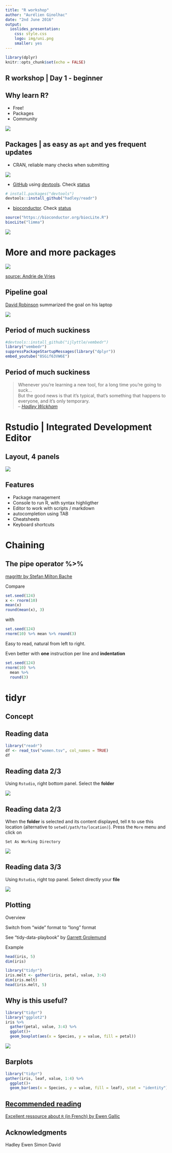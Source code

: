 ```yaml
---
title: "R workshop"
author: "Aurélien Ginolhac"
date: "2nd June 2016"
output:
  ioslides_presentation:
    css: style.css
    logo: img/uni.png
    smaller: yes
---
```


```r
library(dplyr)
knitr::opts_chunk$set(echo = FALSE)
```

## R workshop | Day 1 - beginner

## Why learn R? {.build}

- Free!
- Packages
- Community

<img src="img/r_community_450.png">


## Packages | as easy as `apt` and yes frequent updates


<div class="columns-2">
- CRAN, reliable many checks when submitting

![](img/install_packages_300.png)

- [GitHub](https://github.com/) using [devtools](https://github.com/hadley/devtools). Check [status](https://github.com/hadley/readr)

```r
# install.packages("devtools")
devtools::install_github("hadley/readr")
```

- [bioconductor](https://www.bioconductor.org/). Check [status](https://www.bioconductor.org/packages/release/bioc/html/limma.html)
```r
source("https://bioconductor.org/biocLite.R")
biocLite("limma")
```

![](img/install_console_200.png)

</div>


# More and more packages

![](img/packages_vs_r_version.jpg)

[source: Andrie de Vries](http://blog.revolutionanalytics.com/2016/04/cran-package-growth.html)

## Pipeline goal

[David Robinson](http://varianceexplained.org/) summarized the goal on his laptop

<img src="img/drob_r_pipeline_600.jpg">

## Period of much suckiness

```r
#devtools::install_github("ijlyttle/vembedr")
library("vembedr")
suppressPackageStartupMessages(library("dplyr"))
embed_youtube("8SGif63VW6E")
```

## Period of much suckiness

> Whenever you’re learning a new tool, for a long time you’re going to suck...</br>
> But the good news is that it's typical, that’s something that happens to everyone, and it’s only temporary.</br>
> -- <cite>[Hadley Wickham][1]</cite>

[1]:https://youtu.be/8SGif63VW6E?t=4m12s
# Rstudio | Integrated Development Editor

## Layout, 4 panels

<img src="img/rstudio_layout_850.png">

## Features

- Package management
- Console to run R, with syntax highligther
- Editor to work with scripts / markdown
- autocompletion using TAB
- Cheatsheets
- Keyboard shortcuts

# Chaining

## The pipe operator %>%

[magrittr by Stefan Milton Bache](https://cran.r-project.org/web/packages/magrittr/vignettes/magrittr.html)

Compare
```r
set.seed(124)
x <- rnorm(10)
mean(x)
round(mean(x), 3)
```

with
```r
set.seed(124)
rnorm(10) %>% mean %>% round(3)
```

Easy to read, natural from left to right.

Even better with **one** instruction per line and **indentation**
```r
set.seed(124)
rnorm(10) %>%
  mean %>%
  round(3)
```

# tidyr


## Concept








## Reading data


```r
library("readr")
df <- read_tsv("women.tsv", col_names = TRUE)
df
```

## Reading data 2/3


Using `Rstudio`, right bottom panel. Select the **folder**

<img src="img/rstudio_explorer.png">

## Reading data 2/3

When the **folder** is selected and its content displayed, tell `R` to use this location (alternative to `setwd(/path/to/location)`). Press the `More` menu and click on

`Set As Working Directory`

<img src="img/rstudio_setwd.png">


## Reading data 3/3


Using `Rstudio`, right top panel. Select directly your **file**

<img src="img/rstudio_import.png">




## Plotting

Overview

Switch from "wide" format to "long" format


See "tidy-data-playbook" by [Garrett Grolemund](http://garrettgman.github.io/tidying/)

Example


```r
head(iris, 5)
dim(iris)
```

```r
library("tidyr")
iris.melt <- gather(iris, petal, value, 3:4)
dim(iris.melt)
head(iris.melt, 5)
```

## Why is this useful?

```r
library("tidyr")
library("ggplot2")
iris %>%
  gather(petal, value, 3:4) %>%
  ggplot()+
  geom_boxplot(aes(x = Species, y = value, fill = petal))
```

![](https://faculty.elgin.edu/dkernler/statistics/ch03/images/boxplot.gif)


## Barplots

```r
library("tidyr")
gather(iris, leaf, value, 1:4) %>%
  ggplot()+
  geom_bar(aes(x = Species, y = value, fill = leaf), stat = "identity")
```

<a href = "http://rvisualization.com/ggplot2-overview-2/">

## Recommended reading

Excellent ressource about `R` (in French) by [Ewen Gallic](http://egallic.fr/Enseignement/R/m1_stat_eco_logiciel_R.pdf)

## Acknowledgments

Hadley
Ewen
Simon
David 
